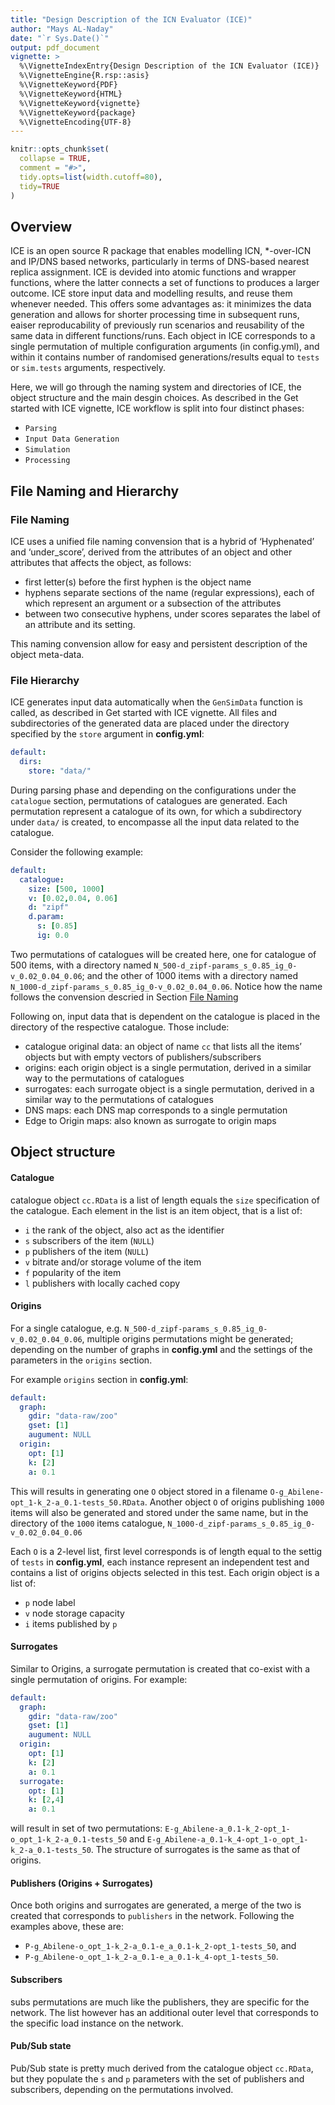 ```yaml
---
title: "Design Description of the ICN Evaluator (ICE)"
author: "Mays AL-Naday"
date: "`r Sys.Date()`"
output: pdf_document
vignette: >
  %\VignetteIndexEntry{Design Description of the ICN Evaluator (ICE)}
  %\VignetteEngine{R.rsp::asis}
  %\VignetteKeyword{PDF}
  %\VignetteKeyword{HTML}
  %\VignetteKeyword{vignette}
  %\VignetteKeyword{package}
  %\VignetteEncoding{UTF-8}
---
```


```r
knitr::opts_chunk$set(
  collapse = TRUE,
  comment = "#>",
  tidy.opts=list(width.cutoff=80),
  tidy=TRUE
)
```

## Overview

ICE is an open source R package that enables modelling ICN, *-over-ICN and IP/DNS based networks, particularly in terms of DNS-based nearest replica assignment. ICE is devided into atomic functions and wrapper functions, where the latter connects a set of functions to produces a larger outcome. ICE store input data and modelling results, and reuse them whenever needed. This offers some advantages as: it minimizes the data generation and allows for shorter processing time in subsequent runs, eaiser reproducability of previously run scenarios and reusability of the same data in different functions/runs. Each object in ICE corresponds to a single permutation of multiple configuration arguments (in config.yml), and within it contains number of randomised generations/results equal to `tests` or `sim.tests` arguments, respectively.

Here, we will go through the naming system and directories of ICE, the object structure and the main desgin choices. As described in the Get started with ICE vignette, ICE workflow is split into four distinct phases:

- `Parsing`
- `Input Data Generation`
- `Simulation`
- `Processing`

## File Naming and Hierarchy

### File Naming
ICE uses a unified file naming convension that is a hybrid of 'Hyphenated' and 'under_score', derived from the attributes of an object and other attributes that affects the object, as follows:

- first letter(s) before the first hyphen is the object name
- hyphens separate sections of the name (regular expressions), each of which represent an argument or a subsection of the attributes
- between two consecutive hyphens, under scores separates the label of an attribute and its setting.

This naming convension allow for easy and persistent description of the object meta-data.

### File Hierarchy

ICE generates input data automatically when the `GenSimData` function is called, as described in Get started with ICE vignette. All files and subdirectories of the generated data are placed under the directory specified by the `store` argument in **config.yml**:

```yaml
default:
  dirs:                                 
    store: "data/"
```
During parsing phase and depending on the configurations under the `catalogue` section, permutations of catalogues are generated. Each permutation represent a catalogue of its own, for which a subdirectory under `data/` is created, to encompasse all the input data related to the catalogue. 

Consider the following example:

```yaml
default:
  catalogue:                            
    size: [500, 1000]
    v: [0.02,0.04, 0.06]
    d: "zipf"
    d.param:                            
      s: [0.85]                         
      ig: 0.0                           
```
Two permutations of catalogues will be created here, one for catalogue of 500 items, with a directory named `N_500-d_zipf-params_s_0.85_ig_0-v_0.02_0.04_0.06`; and the other of 1000 items with a directory named `N_1000-d_zipf-params_s_0.85_ig_0-v_0.02_0.04_0.06`. Notice how the name follows the convension descried in Section [File Naming](File Naming)

Following on, input data that is dependent on the catalogue is placed in the directory of the respective catalogue. Those include:

- catalogue original data: an object of name `cc` that lists all the items' objects but with empty vectors of publishers/subscribers
- origins: each origin object is a single permutation, derived in a similar way to the permutations of catalogues
- surrogates: each surrogate object is a single permutation, derived in a similar way to the permutations of catalogues
- DNS maps: each DNS map corresponds to a single permutation
- Edge to Origin maps: also known as surrogate to origin maps

## Object structure

#### Catalogue
catalogue object `cc.RData` is a list of length equals the `size` specification of the catalogue. Each element in the list is an item object, that is a list of:

- `i` the rank of the object, also act as the identifier
- `s` subscribers of the item (`NULL`)
- `p` publishers of the item (`NULL`)
- `v` bitrate and/or storage volume of the item
- `f` popularity of the item
- `l` publishers with locally cached copy

#### Origins

For a single catalogue, e.g. `N_500-d_zipf-params_s_0.85_ig_0-v_0.02_0.04_0.06`, multiple origins permutations might be generated; depending on the number of graphs in **config.yml** and the settings of the parameters in the `origins` section. 

For example `origins` section in **config.yml**:

```yaml
default:
  graph:
    gdir: "data-raw/zoo"
    gset: [1]
    augument: NULL                      
  origin:
    opt: [1]
    k: [2]
    a: 0.1
```
This will results in generating one `O` object stored in a filename `O-g_Abilene-opt_1-k_2-a_0.1-tests_50.RData`. Another object `O` of origins publishing `1000` items will also be generated and stored under the same name, but in the directory of the `1000` items catalogue, `N_1000-d_zipf-params_s_0.85_ig_0-v_0.02_0.04_0.06`

Each `O` is a 2-level list, first level corresponds is of length equal to the settig of `tests` in **config.yml**, each instance represent an independent test and contains a list of origins objects selected in this test. Each origin object is a list of:

- `p` node label
- `v` node storage capacity
- `i` items published by `p`

#### Surrogates

Similar to Origins, a surrogate permutation is created that co-exist with a single permutation of origins. For example:

```yaml
default:
  graph:
    gdir: "data-raw/zoo"
    gset: [1]
    augument: NULL                      
  origin:
    opt: [1]
    k: [2]
    a: 0.1
  surrogate:
    opt: [1]
    k: [2,4]
    a: 0.1
```

will result in set of two permutations: `E-g_Abilene-a_0.1-k_2-opt_1-o_opt_1-k_2-a_0.1-tests_50` and `E-g_Abilene-a_0.1-k_4-opt_1-o_opt_1-k_2-a_0.1-tests_50`. The structure of surrogates is the same as that of origins.

#### Publishers (Origins + Surrogates)

Once both origins and surrogates are generated, a merge of the two is created that corresponds to `publishers` in the network. Following the examples above, these are:

- `P-g_Abilene-o_opt_1-k_2-a_0.1-e_a_0.1-k_2-opt_1-tests_50`, and
- `P-g_Abilene-o_opt_1-k_2-a_0.1-e_a_0.1-k_4-opt_1-tests_50`.

#### Subscribers

subs permutations are much like the publishers, they are specific for the network. The list however has an additional outer level that corresponds to the specific load instance on the network.

#### Pub/Sub state

Pub/Sub state is pretty much derived from the catalogue object `cc.RData`, but they populate the `s` and `p` parameters with the set of publishers and subscribers, depending on the permutations involved.
